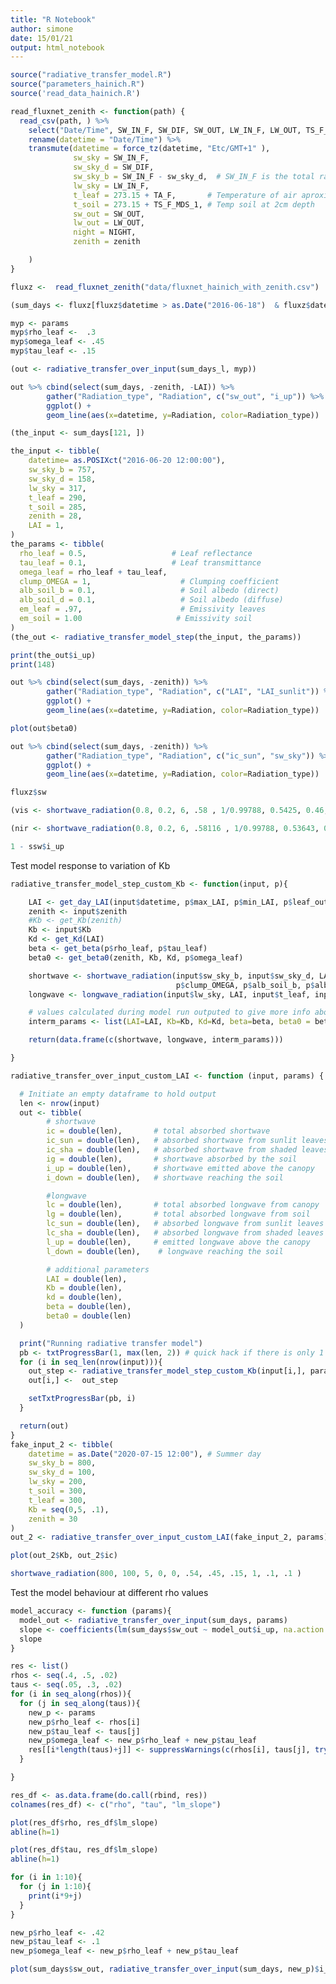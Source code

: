 ```yaml
---
title: "R Notebook"
author: simone
date: 15/01/21
output: html_notebook
---
```


```r
source("radiative_transfer_model.R")
source("parameters_hainich.R")
source('read_data_hainich.R')
```


```r
read_fluxnet_zenith <- function(path) {
  read_csv(path, ) %>%
    select("Date/Time", SW_IN_F, SW_DIF, SW_OUT, LW_IN_F, LW_OUT, TS_F_MDS_1, TA_F, NIGHT, zenith) %>% # Columns interesting for radiative model
    rename(datetime = "Date/Time") %>%
    transmute(datetime = force_tz(datetime, "Etc/GMT+1" ),
              sw_sky = SW_IN_F,
              sw_sky_d = SW_DIF,
              sw_sky_b = SW_IN_F - sw_sky_d,  # SW_IN_F is the total radiation direct + diffuse
              lw_sky = LW_IN_F,
              t_leaf = 273.15 + TA_F,       # Temperature of air aproximation for leaf T for now
              t_soil = 273.15 + TS_F_MDS_1, # Temp soil at 2cm depth
              sw_out = SW_OUT,
              lw_out = LW_OUT,
              night = NIGHT,
              zenith = zenith

    )
}
```
```r
fluxz <-  read_fluxnet_zenith("data/fluxnet_hainich_with_zenith.csv")
```
```r
(sum_days <- fluxz[fluxz$datetime > as.Date("2016-06-18")  & fluxz$datetime < as.Date("2016-06-25"), ])
```
```r
myp <- params
myp$rho_leaf <-  .3
myp$omega_leaf <- .45
myp$tau_leaf <- .15
```

```r
(out <- radiative_transfer_over_input(sum_days_l, myp))
```
```r
out %>% cbind(select(sum_days, -zenith, -LAI)) %>%
        gather("Radiation_type", "Radiation", c("sw_out", "i_up")) %>%
        ggplot() +
        geom_line(aes(x=datetime, y=Radiation, color=Radiation_type))
```

```r
(the_input <- sum_days[121, ])
```
```r
the_input <- tibble(
    datetime= as.POSIXct("2016-06-20 12:00:00"),
    sw_sky_b = 757,
    sw_sky_d = 158,
    lw_sky = 317,
    t_leaf = 290,
    t_soil = 285,
    zenith = 28,
    LAI = 1,
)
the_params <- tibble(
  rho_leaf = 0.5,                   # Leaf reflectance
  tau_leaf = 0.1,                   # Leaf transmittance
  omega_leaf = rho_leaf + tau_leaf,
  clump_OMEGA = 1,                    # Clumping coefficient
  alb_soil_b = 0.1,                   # Soil albedo (direct)
  alb_soil_d = 0.1,                   # Soil albedo (diffuse)
  em_leaf = .97,                      # Emissivity leaves
  em_soil = 1.00                     # Emissivity soil
)
(the_out <- radiative_transfer_model_step(the_input, the_params))
```
```r
print(the_out$i_up)
print(148)
```


















```r
out %>% cbind(select(sum_days, -zenith)) %>%
        gather("Radiation_type", "Radiation", c("LAI", "LAI_sunlit")) %>%
        ggplot() +
        geom_line(aes(x=datetime, y=Radiation, color=Radiation_type))
```
```r
plot(out$beta0)
```
```r
out %>% cbind(select(sum_days, -zenith)) %>%
        gather("Radiation_type", "Radiation", c("ic_sun", "sw_sky")) %>%
        ggplot() +
        geom_line(aes(x=datetime, y=Radiation, color=Radiation_type))
```
```r
fluxz$sw
```
```r
(vis <- shortwave_radiation(0.8, 0.2, 6, .58 , 1/0.99788, 0.5425, 0.46, 0.15, 1, 0.1, 0.1))
```
```r
(nir <- shortwave_radiation(0.8, 0.2, 6, .58116 , 1/0.99788, 0.53643, 0.45834, 0.7, 1, 0.2, 0.2))
```
```r
1 - ssw$i_up
```
Test model response to variation of Kb
```r

radiative_transfer_model_step_custom_Kb <- function(input, p){

    LAI <- get_day_LAI(input$datetime, p$max_LAI, p$min_LAI, p$leaf_out, p$leaf_full, p$leaf_fall, p$leaf_fall_complete)
    zenith <- input$zenith
    #Kb <- get_Kb(zenith)
    Kb <- input$Kb
    Kd <- get_Kd(LAI)
    beta <- get_beta(p$rho_leaf, p$tau_leaf)
    beta0 <- get_beta0(zenith, Kb, Kd, p$omega_leaf)

    shortwave <- shortwave_radiation(input$sw_sky_b, input$sw_sky_d, LAI, Kb, Kd_2stream, beta, beta0 , p$omega_leaf,
                                     p$clump_OMEGA, p$alb_soil_b, p$alb_soil_d)
    longwave <- longwave_radiation(input$lw_sky, LAI, input$t_leaf, input$t_soil, Kb, Kd, p$em_leaf, p$em_soil)

    # values calculated during model run outputed to give more info about the model
    interm_params <- list(LAI=LAI, Kb=Kb, Kd=Kd, beta=beta, beta0 = beta0)

    return(data.frame(c(shortwave, longwave, interm_params)))

}

radiative_transfer_over_input_custom_LAI <- function (input, params) {

  # Initiate an empty dataframe to hold output
  len <- nrow(input)
  out <- tibble(
        # shortwave
        ic = double(len),       # total absorbed shortwave
        ic_sun = double(len),   # absorbed shortwave from sunlit leaves
        ic_sha = double(len),   # absorbed shortwave from shaded leaves
        ig = double(len),       # shortwave absorbed by the soil
        i_up = double(len),     # shortwave emitted above the canopy
        i_down = double(len),   # shortwave reaching the soil

        #longwave
        lc = double(len),       # total absorbed longwave from canopy
        lg = double(len),       # total absorbed longwave from soil
        lc_sun = double(len),   # absorbed longwave from sunlit leaves
        lc_sha = double(len),   # absorbed longwave from shaded leaves
        l_up = double(len),     # emitted longwave above the canopy
        l_down = double(len),    # longwave reaching the soil

        # additional parameters
        LAI = double(len),
        Kb = double(len),
        kd = double(len),
        beta = double(len),
        beta0 = double(len)
  )

  print("Running radiative transfer model")
  pb <- txtProgressBar(1, max(len, 2)) # quick hack if there is only 1 line in input
  for (i in seq_len(nrow(input))){
    out_step <- radiative_transfer_model_step_custom_Kb(input[i,], params)
    out[i,] <-  out_step

    setTxtProgressBar(pb, i)
  }

  return(out)
}
fake_input_2 <- tibble(
    datetime = as.Date("2020-07-15 12:00"), # Summer day
    sw_sky_b = 800,
    sw_sky_d = 100,
    lw_sky = 200,
    t_soil = 300,
    t_leaf = 300,
    Kb = seq(0,5, .1),
    zenith = 30
)
out_2 <- radiative_transfer_over_input_custom_LAI(fake_input_2, params)
```
```r
plot(out_2$Kb, out_2$ic)
```
```r
shortwave_radiation(800, 100, 5, 0, 0, .54, .45, .15, 1, .1, .1 )
```
Test the model behaviour at different rho values
```r
model_accuracy <- function (params){
  model_out <- radiative_transfer_over_input(sum_days, params)
  slope <- coefficients(lm(sum_days$sw_out ~ model_out$i_up, na.action = na.omit))[2]
  slope
}
```
```r
res <- list()
rhos <- seq(.4, .5, .02)
taus <- seq(.05, .3, .02)
for (i in seq_along(rhos)){
  for (j in seq_along(taus)){
    new_p <- params
    new_p$rho_leaf <- rhos[i]
    new_p$tau_leaf <- taus[j]
    new_p$omega_leaf <- new_p$rho_leaf + new_p$tau_leaf
    res[[i*length(taus)+j]] <- suppressWarnings(c(rhos[i], taus[j], try(model_accuracy(new_p))))
  }

}
```
```r
res_df <- as.data.frame(do.call(rbind, res))
colnames(res_df) <- c("rho", "tau", "lm_slope")
```

```r
plot(res_df$rho, res_df$lm_slope)
abline(h=1)
```
```r
plot(res_df$tau, res_df$lm_slope)
abline(h=1)
```
```r
for (i in 1:10){
  for (j in 1:10){
    print(i*9+j)
  }
}
```
```r
new_p$rho_leaf <- .42
new_p$tau_leaf <- .1
new_p$omega_leaf <- new_p$rho_leaf + new_p$tau_leaf

plot(sum_days$sw_out, radiative_transfer_over_input(sum_days, new_p)$i_up)
```
